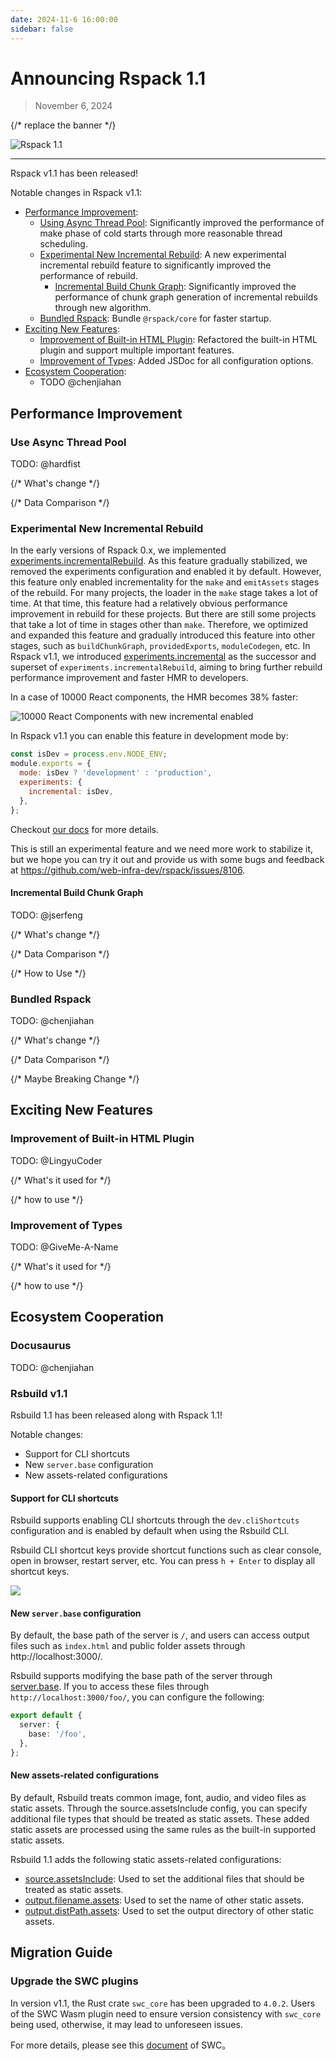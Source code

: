 ```yaml
---
date: 2024-11-6 16:00:00
sidebar: false
---
```


# Announcing Rspack 1.1

> November 6, 2024

{/* replace the banner */}

![Rspack 1.1](https://assets.rspack.dev/rspack/rspack-banner-v1-0.png)

---

Rspack v1.1 has been released!

Notable changes in Rspack v1.1:

- [Performance Improvement](#performance-improvement):
  - [Using Async Thread Pool](#use-async-thread-pool): Significantly improved the performance of make phase of cold starts through more reasonable thread scheduling.
  - [Experimental New Incremental Rebuild](#experimental-new-incremental-rebuild): A new experimental incremental rebuild feature to significantly improved the performance of rebuild.
    - [Incremental Build Chunk Graph](#experimental-incremental-build-chunk-graph): Significantly improved the performance of chunk graph generation of incremental rebuilds through new algorithm.
  - [Bundled Rspack](#bundled-rspack): Bundle `@rspack/core` for faster startup.
- [Exciting New Features](#exciting-new-features):
  - [Improvement of Built-in HTML Plugin](#improvement-of-built-in-html-plugin): Refactored the built-in HTML plugin and support multiple important features.
  - [Improvement of Types](#improvement-of-types): Added JSDoc for all configuration options.
- [Ecosystem Cooperation](#ecosystem-cooperation):
  - TODO @chenjiahan

## Performance Improvement

### Use Async Thread Pool

TODO: @hardfist

{/* What's change */}

{/* Data Comparison */}

### Experimental New Incremental Rebuild

In the early versions of Rspack 0.x, we implemented [experiments.incrementalRebuild](https://v0.rspack.dev/config/experiments#experimentsincrementalrebuild). As this feature gradually stabilized, we removed the experiments configuration and enabled it by default. However, this feature only enabled incrementality for the `make` and `emitAssets` stages of the rebuild. For many projects, the loader in the `make` stage takes a lot of time. At that time, this feature had a relatively obvious performance improvement in rebuild for these projects. But there are still some projects that take a lot of time in stages other than `make`. Therefore, we optimized and expanded this feature and gradually introduced this feature into other stages, such as `buildChunkGraph`, `providedExports`, `moduleCodegen`, etc. In Rspack v1.1, we introduced [experiments.incremental](https://rspack.dev/config/experiments#experimentsincremental) as the successor and superset of `experiments.incrementalRebuild`, aiming to bring further rebuild performance improvement and faster HMR to developers.

In a case of 10000 React components, the HMR becomes 38% faster:

![10000 React Components with new incremental enabled](https://assets.rspack.dev/rspack/assets/rspack-v1.1-new-incremental-compare.png)

In Rspack v1.1 you can enable this feature in development mode by:

```js title=rspack.config.js
const isDev = process.env.NODE_ENV;
module.exports = {
  mode: isDev ? 'development' : 'production',
  experiments: {
    incremental: isDev,
  },
};
```

Checkout [our docs](https://rspack.dev/config/experiments#experimentsincremental) for more details.

This is still an experimental feature and we need more work to stabilize it, but we hope you can try it out and provide us with some bugs and feedback at https://github.com/web-infra-dev/rspack/issues/8106.

#### Incremental Build Chunk Graph

TODO: @jserfeng

{/* What's change */}

{/* Data Comparison */}

{/* How to Use */}

### Bundled Rspack

TODO: @chenjiahan

{/* What's change */}

{/* Data Comparison */}

{/* Maybe Breaking Change */}

## Exciting New Features

### Improvement of Built-in HTML Plugin

TODO: @LingyuCoder

{/* What's it used for */}

{/* how to use */}

### Improvement of Types

TODO: @GiveMe-A-Name

{/* What's it used for */}

{/* how to use */}

## Ecosystem Cooperation

### Docusaurus

TODO: @chenjiahan

### Rsbuild v1.1

Rsbuild 1.1 has been released along with Rspack 1.1!

Notable changes:

- Support for CLI shortcuts
- New `server.base` configuration
- New assets-related configurations

#### Support for CLI shortcuts

Rsbuild supports enabling CLI shortcuts through the `dev.cliShortcuts` configuration and is enabled by default when using the Rsbuild CLI.

Rsbuild CLI shortcut keys provide shortcut functions such as clear console, open in browser, restart server, etc. You can press `h + Enter` to display all shortcut keys.

![](https://assets.rspack.dev/rsbuild/assets/rsbuild-cli-shortcuts.jpeg)

#### New `server.base` configuration

By default, the base path of the server is `/`, and users can access output files such as `index.html` and public folder assets through http://localhost:3000/.

Rsbuild supports modifying the base path of the server through [server.base](https://rsbuild.dev/config/server/base). If you to access these files through `http://localhost:3000/foo/`, you can configure the following:

```ts title="rsbuild.config.ts"
export default {
  server: {
    base: '/foo',
  },
};
```

#### New assets-related configurations

By default, Rsbuild treats common image, font, audio, and video files as static assets. Through the source.assetsInclude config, you can specify additional file types that should be treated as static assets. These added static assets are processed using the same rules as the built-in supported static assets.

Rsbuild 1.1 adds the following static assets-related configurations:

- [source.assetsInclude](https://rsbuild.dev/config/source/assets-include): Used to set the additional files that should be treated as static assets.
- [output.filename.assets](https://rsbuild.dev/config/output/filename): Used to set the name of other static assets.
- [output.distPath.assets](https://rsbuild.dev/config/output/dist-path): Used to set the output directory of other static assets.

## Migration Guide

### Upgrade the SWC plugins

In version v1.1, the Rust crate `swc_core` has been upgraded to `4.0.2`. Users of the SWC Wasm plugin need to ensure version consistency with `swc_core` being used, otherwise, it may lead to unforeseen issues.

For more details, please see this [document](https://swc.rs/docs/plugin/selecting-swc-core#091x) of SWC。
